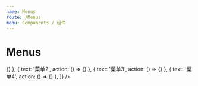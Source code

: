 ```yaml
---
name: Menus
route: /Menus
menu: Components / 组件
---
```



# Menus

<PropsTable of={Menus} />

<Playground className="bg_default">
  <Menus data={[
    {
      text: '菜单1',
      icon: 'check',
      action: () => {}
    },
    {
      text: '菜单2',
      action: () => {}
    },
    {
      text: '菜单3',
      action: () => {}
    },
    {
      text: '菜单4',
      action: () => {}
    },
  ]} />
</Playground>

